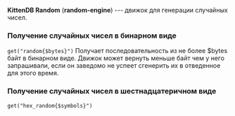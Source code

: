'''KittenDB Random''' ('''random-engine''') --- движок для генерации случайных чисел. 
===Получение случайных чисел в бинарном виде===
<code>get("random{$bytes}")</code>
Получает последовательность из не более $bytes байт в бинарном виде. Движок может вернуть меньше байт чем у него запрашивали, если он заведомо не успеет сгенерить их в отведенное для этого время.
===Получение случайных чисел в шестнадцатеричном виде===
<code>get("hex_random{$symbols}")</code>
